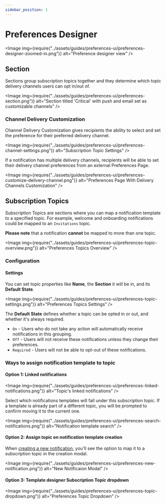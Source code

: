 ```yaml
---
sidebar_position: 1
---
```



# Preferences Designer

<Image
  img={require("../assets/guides/preferences-ui/preferences-designer-zoomed-in.png")}
  alt="Preference designer view"
/>

## Section

Sections group subscription topics together and they determine which topic delivery channels users can opt in/out of.

<Image
  img={require("../assets/guides/preferences-ui/preferences-section.png")}
  alt="Section titled 'Critical' with push and email set as customizable channels"
/>

### Channel Delivery Customization

Channel Delivery Customization gives recipients the ability to select and set the preference for their preferred delivery channel.

<Image
  img={require("../assets/guides/preferences-ui/preferences-channel-settings.png")}
  alt="Subscription Topic Settings"
/>

If a notification has multiple delivery channels, recipients will be able to set their delivery channel preferences from an external Preferences Page.

<Image
  img={require("../assets/guides/preferences-ui/preferences-customize-delivery-channel.png")}
  alt="Preferences Page With Delivery Channels Customization"
/>

## Subscription Topics

Subscription Topics are sections where you can map a notification template to a specified topic. For example, welcome and onboarding notifications could be mapped to an `Invitations` topic.

**Please note** that a notification **cannot** be mapped to more than one topic.

<Image
  img={require("../assets/guides/preferences-ui/preferences-topic-overview.png")}
  alt="Preferences Topics Overview"
/>

### Configuration

#### Settings

You can set topic properties like **Name**, the **Section** it will be in, and its **Default State**.

<Image
  img={require("../assets/guides/preferences-ui/preferences-topic-settings.png")}
  alt="Preferences Topics Settings"
/>

The **Default State** defines whether a topic can be opted in or out, and whether it's always required.

- `On` - Users who do not take any action will automatically receive notifications in this grouping.
- `Off` - Users will not receive these notifications unless they change their preferences.
- `Required` - Users will not be able to opt-out of these notifications.

### Ways to assign notification template to topic

#### Option 1: Linked notifications

<Image
  img={require("../assets/guides/preferences-ui/preferences-linked-notifications.png")}
  alt="Topic's linked notifications"
/>

Select which notifications templates will fall under this subscription topic. If a template is already part of a different topic,
you will be prompted to confirm moving it to the current one.

<Image
  img={require("../assets/guides/preferences-ui/preferences-search-notifications.png")}
  alt="Notification template search"
/>

#### Option 2: Assign topic on notification template creation

When [creating a new notification](../../courier-designer/notification-designer/design-a-notification.mdx), you'll see the option to map it to a subscription topic in the creation modal.

<Image
  img={require("../assets/guides/preferences-ui/preferences-new-notification.png")}
  alt="New Notificaion Modal"
/>

#### Option 3: Template designer Subscription Topic dropdown

<Image
  img={require("../assets/guides/preferences-ui/preferences-topic-dropdown.png")}
  alt="Preferences Topic Dropdown"
/>
